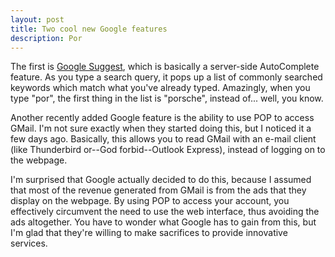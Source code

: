 ```yaml
---
layout: post
title: Two cool new Google features
description: Por
---
```


The first is [Google Suggest](http://www.google.ca/webhp?complete=1&hl=en), which is basically a server-side AutoComplete feature. As you type a search query, it pops up a list of commonly searched keywords which match what you've already typed. Amazingly, when you type "por", the first thing in the list is "porsche", instead of... well, you know.  
  
Another recently added Google feature is the ability to use POP to access GMail. I'm not sure exactly when they started doing this, but I noticed it a few days ago. Basically, this allows you to read GMail with an e-mail client (like Thunderbird or--God forbid--Outlook Express), instead of logging on to the webpage.  
  
I'm surprised that Google actually decided to do this, because I assumed that most of the revenue generated from GMail is from the ads that they display on the webpage. By using POP to access your account, you effectively circumvent the need to use the web interface, thus avoiding the ads altogether. You have to wonder what Google has to gain from this, but I'm glad that they're willing to make sacrifices to provide innovative services.
